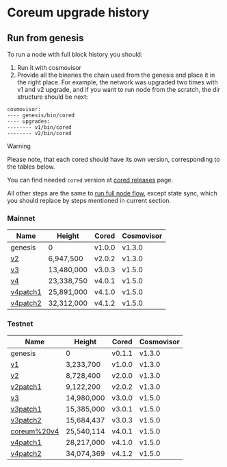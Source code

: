 # Coreum upgrade history

## Run from genesis

To run a node with full block history you should:

1. Run it with cosmovisor
2. Provide all the binaries the chain used from the genesis and place it in the right place.
   For example, the network was upgraded two times with v1 and v2 upgrade,
   and if you want to run node from the scratch, the dir structure should be next:

```
cosmovisor:
---- genesis/bin/cored
---- upgrades:
-------- v1/bin/cored
-------- v2/bin/cored
```

> [!WARNING]
> Please note, that each cored should have its own version, corresponding to the tables below.

You can find needed `cored` version
at <a href="https://github.com/CoreumFoundation/coreum/releases" target="_blank" rel="noopener noreferrer" className="text-[#25D695] hover:opacity-80 text-base font-bold">
cored releases</a> page.

All other steps are the same
to <a href="/docs/next/nodes-and-validators/run-full-node" className="text-[#25D695] hover:opacity-80 text-base font-bold">run
full node flow</a>, except state sync, which you should replace by steps mentioned in current section.

### Mainnet

| Name                                                                                                                                                                             | Height     | Cored  | Cosmovisor |
|----------------------------------------------------------------------------------------------------------------------------------------------------------------------------------|------------|--------|------------|
| genesis                                                                                                                                                                          | 0          | v1.0.0 | v1.3.0     |
| <a href="https://explorer.coreum.com/coreum/proposals/5" target="_blank" rel="noopener noreferrer" className="text-[#25D695] hover:opacity-80 text-base font-bold">v2</a>        | 6,947,500  | v2.0.2 | v1.3.0     |
| <a href="https://explorer.coreum.com/coreum/proposals/8" target="_blank" rel="noopener noreferrer" className="text-[#25D695] hover:opacity-80 text-base font-bold">v3</a>        | 13,480,000 | v3.0.3 | v1.5.0     |
| <a href="https://explorer.coreum.com/coreum/proposals/11" target="_blank" rel="noopener noreferrer" className="text-[#25D695] hover:opacity-80 text-base font-bold">v4</a>       | 23,338,750 | v4.0.1 | v1.5.0     |
| <a href="https://explorer.coreum.com/coreum/proposals/12" target="_blank" rel="noopener noreferrer" className="text-[#25D695] hover:opacity-80 text-base font-bold">v4patch1</a> | 25,891,000 | v4.1.0 | v1.5.0     |
| <a href="https://explorer.coreum.com/coreum/proposals/13" target="_blank" rel="noopener noreferrer" className="text-[#25D695] hover:opacity-80 text-base font-bold">v4patch2</a> | 32,312,000 | v4.1.2 | v1.5.0     |

### Testnet

| Name                                                                                                                                                                                          | Height     | Cored  | Cosmovisor |
|-----------------------------------------------------------------------------------------------------------------------------------------------------------------------------------------------|------------|--------|------------|
| genesis                                                                                                                                                                                       | 0          | v0.1.1 | v1.3.0     |
| <a href="https://explorer.testnet-1.coreum.dev/coreum/proposals/3" target="_blank" rel="noopener noreferrer" className="text-[#25D695] hover:opacity-80 text-base font-bold">v1</a>           | 3,233,700  | v1.0.0 | v1.3.0     |
| <a href="https://explorer.testnet-1.coreum.dev/coreum/proposals/13" target="_blank" rel="noopener noreferrer" className="text-[#25D695] hover:opacity-80 text-base font-bold">v2</a>          | 8,728,400  | v2.0.0 | v1.3.0     |
| <a href="https://explorer.testnet-1.coreum.dev/coreum/proposals/15" target="_blank" rel="noopener noreferrer" className="text-[#25D695] hover:opacity-80 text-base font-bold">v2patch1</a>    | 9,122,200  | v2.0.2 | v1.3.0     |
| <a href="https://explorer.testnet-1.coreum.dev/coreum/proposals/23" target="_blank" rel="noopener noreferrer" className="text-[#25D695] hover:opacity-80 text-base font-bold">v3</a>          | 14,980,000 | v3.0.0 | v1.5.0     |
| <a href="https://explorer.testnet-1.coreum.dev/coreum/proposals/24" target="_blank" rel="noopener noreferrer" className="text-[#25D695] hover:opacity-80 text-base font-bold">v3patch1</a>    | 15,385,000 | v3.0.1 | v1.5.0     |
| <a href="https://explorer.testnet-1.coreum.dev/coreum/proposals/25" target="_blank" rel="noopener noreferrer" className="text-[#25D695] hover:opacity-80 text-base font-bold">v3patch2</a>    | 15,684,437 | v3.0.3 | v1.5.0     |
| <a href="https://explorer.testnet-1.coreum.dev/coreum/proposals/38" target="_blank" rel="noopener noreferrer" className="text-[#25D695] hover:opacity-80 text-base font-bold">coreum%20v4</a> | 25,540,114 | v4.0.1 | v1.5.0     |
| <a href="https://explorer.testnet-1.coreum.dev/coreum/proposals/59" target="_blank" rel="noopener noreferrer" className="text-[#25D695] hover:opacity-80 text-base font-bold">v4patch1</a>    | 28,217,000 | v4.1.0 | v1.5.0     |
| <a href="https://explorer.testnet-1.coreum.dev/coreum/proposals/60" target="_blank" rel="noopener noreferrer" className="text-[#25D695] hover:opacity-80 text-base font-bold">v4patch2</a>    | 34,074,369 | v4.1.2 | v1.5.0     |
